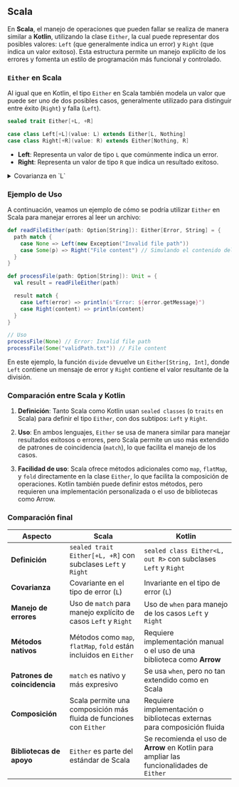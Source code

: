 ## Scala

En **Scala**, el manejo de operaciones que pueden fallar se realiza de manera similar a **Kotlin**, utilizando la clase `Either`, la cual puede representar dos posibles valores: `Left` (que generalmente indica un error) y `Right` (que indica un valor exitoso). Esta estructura permite un manejo explícito de los errores y fomenta un estilo de programación más funcional y controlado.

### `Either` en Scala

Al igual que en Kotlin, el tipo `Either` en Scala también modela un valor que puede ser uno de dos posibles casos, generalmente utilizado para distinguir entre éxito (`Right`) y falla (`Left`).

```scala
sealed trait Either[+L, +R]

case class Left[+L](value: L) extends Either[L, Nothing]
case class Right[+R](value: R) extends Either[Nothing, R]
```

- **Left**: Representa un valor de tipo `L` que comúnmente indica un error.
- **Right**: Representa un valor de tipo `R` que indica un resultado exitoso.

<details>
    <summary>Covarianza en `L`</summary>

    A diferencia de la versión que vimos en Kotlin, en Scala el tipo `L` es covariante. Esto es posible gracias a una pequeña diferencia en la definición de la función `flatMap`. En Scala, `flatMap` se define de la siguiente manera:

    ```scala
    def flatMap[L1 >: L, R1](f: R => Either[L1, R1]): Either[L1, R1] = this match {
        case Right(b) => f(b)
        case _        => this.asInstanceOf[Either[L1, R1]]
    }
    ```

    Aquí, el parámetro `L` (representado como `A`) es covariante porque `flatMap` no modifica ni depende directamente de `L` en su implementación. Esto permite que `L` sea flexible y compatible con tipos más generales, lo que facilita el uso de `Either` en diferentes contextos sin perder seguridad de tipos.

    En Kotlin podríamos lograr un comportamiento similar, pero las cotas inferiores (``>:``) no son tan comunes en la práctica y podrían requerir un diseño más cuidadoso para mantener la seguridad de tipos.
</details>

### Ejemplo de Uso

A continuación, veamos un ejemplo de cómo se podría utilizar `Either` en Scala para manejar errores al leer un archivo:

```scala
def readFileEither(path: Option[String]): Either[Error, String] = {
  path match {
    case None => Left(new Exception("Invalid file path"))
    case Some(p) => Right("File content") // Simulando el contenido del archivo
  }
}

def processFile(path: Option[String]): Unit = {
  val result = readFileEither(path)

  result match {
    case Left(error) => println(s"Error: ${error.getMessage}")
    case Right(content) => println(content)
  }
}

// Uso
processFile(None) // Error: Invalid file path
processFile(Some("validPath.txt")) // File content
```

En este ejemplo, la función `divide` devuelve un `Either[String, Int]`, donde `Left` contiene un mensaje de error y `Right` contiene el valor resultante de la división.

### Comparación entre Scala y Kotlin

1. **Definición**: Tanto Scala como Kotlin usan `sealed classes` (o `traits` en Scala) para definir el tipo `Either`, con dos subtipos: `Left` y `Right`.

2. **Uso**: En ambos lenguajes, `Either` se usa de manera similar para manejar resultados exitosos o errores, pero Scala permite un uso más extendido de patrones de coincidencia (`match`), lo que facilita el manejo de los casos.

3. **Facilidad de uso**: Scala ofrece métodos adicionales como `map`, `flatMap`, y `fold` directamente en la clase `Either`, lo que facilita la composición de operaciones. Kotlin también puede definir estos métodos, pero requieren una implementación personalizada o el uso de bibliotecas como Arrow.

### Comparación final

| **Aspecto**                  | **Scala**                                                          | **Kotlin**                                                                               |
|------------------------------|--------------------------------------------------------------------|------------------------------------------------------------------------------------------|
| **Definición**               | `sealed trait Either[+L, +R]` con subclases `Left` y `Right`       | `sealed class Either<L, out R>` con subclases `Left` y `Right`                           |
| **Covarianza**               | Covariante en el tipo de error (`L`)                               | Invariante en el tipo de error (`L`)                                                     |
| **Manejo de errores**        | Uso de `match` para manejo explícito de casos `Left` y `Right`     | Uso de `when` para manejo de los casos `Left` y `Right`                                  |
| **Métodos nativos**          | Métodos como `map`, `flatMap`, `fold` están incluidos en `Either`  | Requiere implementación manual o el uso de una biblioteca como **Arrow**                 |
| **Patrones de coincidencia** | `match` es nativo y más expresivo                                  | Se usa `when`, pero no tan extendido como en Scala                                       |
| **Composición**              | Scala permite una composición más fluida de funciones con `Either` | Requiere implementación o bibliotecas externas para composición fluida                   |
| **Bibliotecas de apoyo**     | `Either` es parte del estándar de Scala                            | Se recomienda el uso de **Arrow** en Kotlin para ampliar las funcionalidades de `Either` |

